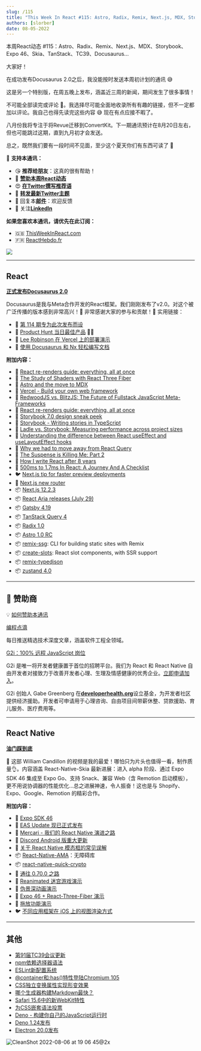 ```yaml
---
slug: /115
title: "This Week In React #115: Astro, Radix, Remix, Next.js, MDX, Storybook, Expo 46, Skia, TanStack, TC39, Docusaurus..."
authors: [slorber]
date: 08-05-2022
---
```


本周React动态 #115：Astro、Radix、Remix、Next.js、MDX、Storybook、Expo 46、Skia、TanStack、TC39、Docusaurus...

<!-- truncate -->

大家好！

在成功发布Docusaurus 2.0之后，我没能按时发送本周初计划的通讯 😅

这是另一个特别版，在周五晚上发布，涵盖近三周的新闻，期间发生了很多事情！

不可能全部读完或评论 😬。我选择尽可能全面地收录所有有趣的链接，但不一定都加以评论。我自己也得先读完这些内容 😅 现在有点应接不暇了。

八月份我将专注于将Revue迁移到ConvertKit。下一期通讯预计在8月20日左右，但也可能跳过这期，直到九月初才会发送。

总之，既然我们要有一段时间不见面，至少这个夏天你们有东西可读了 🤣

🙏 **支持本通讯：**

- 😘 **推荐给朋友**：这真的很有帮助！
- 💸 [**赞助本周React动态**](https://gist.github.com/slorber/cb732fb5d0a002c4d73236a9baeba7bb?utm_campaign=thisweekinreact&utm_medium=email&utm_source=Revue%20newsletter)
- 😍 [**在Twitter撰写推荐语**](https://twitter.com/sebastienlorber/timelines/1448942785814466561?utm_campaign=thisweekinreact&utm_medium=email&utm_source=Revue%20newsletter)
- 🧵 [**转发最新Twitter主题**](https://slo.im/thread?utm_campaign=thisweekinreact&utm_medium=email&utm_source=Revue%20newsletter)
- 📨 回复本[**邮件**](mailto:lorber.sebastien@gmail.com?utm_campaign=thisweekinreact&utm_medium=email&utm_source=Revue%20newsletter)：欢迎反馈
- 👥 关注[**LinkedIn**](https://www.linkedin.com/company/this-week-in-react/?utm_campaign=This%20Week%20In%20React&utm_medium=email&utm_source=Revue%20newsletter)

**如果您喜欢本通讯，请优先在此订阅：**

- 🇬🇧 [ThisWeekInReact.com](https://thisweekinreact.com/md)
- 🇫🇷 [ReactHebdo.fr](https://reacthebdo.fr/)

[![](https://user-images.githubusercontent.com/749374/153181021-8fdb0ece-270a-4cf2-980b-4557d04316ad.png)](https://thisweekinreact.com/md)

---

## React

[**正式发布Docusaurus 2.0**](https://docusaurus.io/blog/2022/08/01/announcing-docusaurus-2.0?utm_campaign=This%20Week%20In%20React&utm_medium=email&utm_source=Revue%20newsletter)

Docusaurus是我与Meta合作开发的React框架。我们刚刚发布了v2.0。对这个被广泛传播的版本感到非常高兴！💝 非常感谢大家的参与和贡献！🙏 实用链接：

- 📜 [第 114 期专为此次发布而设](https://www.getrevue.co/profile/thisweekinreact/issues/this-week-in-react-114-official-launch-of-docusaurus-2-0-1273933?utm_campaign=This%20Week%20In%20React&utm_medium=email&utm_source=Revue%20newsletter)
- 🥇 [Product Hunt 当日最佳产品](https://www.producthunt.com/posts/docusaurus-2-0?utm_campaign=This%20Week%20In%20React&utm_medium=email&utm_source=Revue%20newsletter) 🥇🤩
- 🎨 [Lee Robinson 在 Vercel 上的部署演示](https://twitter.com/leeerob/status/1554211061284364290?utm_campaign=This%20Week%20In%20React&utm_medium=email&utm_source=Revue%20newsletter)
- 📜 [使用 Docusaurus 和 Nx 轻松编写文档](https://blog.nrwl.io/easy-documentation-with-docusaurus-and-nx-4b932d8ad0e4?utm_campaign=This%20Week%20In%20React&utm_medium=email&utm_source=Revue%20newsletter)

**附加内容：**

- 📜 [React re-renders guide: everything, all at once](https://www.developerway.com/posts/react-re-renders-guide?utm_campaign=This%20Week%20In%20React&utm_medium=email&utm_source=Revue%20newsletter)
- 📜 [The Study of Shaders with React Three Fiber](https://blog.maximeheckel.com/posts/the-study-of-shaders-with-react-three-fiber/?utm_campaign=This%20Week%20In%20React&utm_medium=email&utm_source=Revue%20newsletter)
- 📜 [Astro and the move to MDX](https://www.brycewray.com/posts/2022/07/astro-move-to-mdx/?utm_campaign=This%20Week%20In%20React&utm_medium=email&utm_source=Revue%20newsletter)
- 📜 [Vercel - Build your own web framework](https://vercel.com/blog/build-your-own-web-framework?utm_campaign=This%20Week%20In%20React&utm_medium=email&utm_source=Revue%20newsletter)
- 📜 [RedwoodJS vs. BlitzJS: The Future of Fullstack JavaScript Meta-Frameworks](https://blog.risingstack.com/redwoodjs-vs-blitzjs-comparison/?utm_campaign=This%20Week%20In%20React&utm_medium=email&utm_source=Revue%20newsletter)
- 📜 [React re-renders guide: everything, all at once](https://www.developerway.com/posts/react-re-renders-guide?utm_campaign=This%20Week%20In%20React&utm_medium=email&utm_source=Revue%20newsletter)
- 📜 [Storybook 7.0 design sneak peek](https://storybook.js.org/blog/storybook-7-0-design-sneak-peek/?utm_campaign=This%20Week%20In%20React&utm_medium=email&utm_source=Revue%20newsletter)
- 📜 [Storybook - Writing stories in TypeScript](https://storybook.js.org/blog/writing-stories-in-typescript/?utm_campaign=This%20Week%20In%20React&utm_medium=email&utm_source=Revue%20newsletter)
- 📜 [Ladle vs. Storybook: Measuring performance across project sizes](https://blog.logrocket.com/ladle-storybook-performance-project-sizes/?utm_campaign=This%20Week%20In%20React&utm_medium=email&utm_source=Revue%20newsletter)
- 📜 [Understanding the difference between React useEffect and useLayoutEffect hooks](https://blog.saeloun.com/2022/07/28/difference-between-useeffect-and-useeffectlayout-hooks?utm_campaign=This%20Week%20In%20React&utm_medium=email&utm_source=Revue%20newsletter)
- 📜 [Why we had to move away from React Query](https://www.basedash.com/blog/why-we-had-to-move-away-from-react-query?utm_campaign=This%20Week%20In%20React&utm_medium=email&utm_source=Revue%20newsletter)
- 📜 [The Suspense is Killing Me: Part 2](https://blog.6nok.org/the-suspense-is-killing-me:-part-2/?utm_campaign=This%20Week%20In%20React&utm_medium=email&utm_source=Revue%20newsletter)
- 📜 [How I write React after 8 years](https://nesbtesh.medium.com/how-i-write-react-after-8-years-12cbf82c351?utm_campaign=This%20Week%20In%20React&utm_medium=email&utm_source=Revue%20newsletter)
- 📜 [500ms to 1.7ms In React: A Journey And A Checklist](https://orizens.com/blog/500ms-to-1-7ms-in-react-a-journey-and-a%20checklist/?utm_campaign=This%20Week%20In%20React&utm_medium=email&utm_source=Revue%20newsletter)
- 🐦 [Next.js tip for faster preview deployments](https://twitter.com/leeerob/status/1550617876188520452?utm_campaign=This%20Week%20In%20React&utm_medium=email&utm_source=Revue%20newsletter)
- 🧵 [Next.js new router](https://twitter.com/nextjs/status/1549841497822056454?utm_campaign=This%20Week%20In%20React&utm_medium=email&utm_source=Revue%20newsletter)
- 📦 [Next.js 12.2.3](https://twitter.com/nextjs/status/1551973401346347009?utm_campaign=This%20Week%20In%20React&utm_medium=email&utm_source=Revue%20newsletter)
- 📦 [React Aria releases (July 29)](https://twitter.com/devongovett/status/1553078605533499393?utm_campaign=This%20Week%20In%20React&utm_medium=email&utm_source=Revue%20newsletter)
- 📦 [Gatsby 4.19](https://www.gatsbyjs.com/docs/reference/release-notes/v4.19/?utm_campaign=This%20Week%20In%20React&utm_medium=email&utm_source=Revue%20newsletter)
- 📦 [TanStack Query 4](https://twitter.com/tannerlinsley/status/1549785943837515776?utm_campaign=This%20Week%20In%20React&utm_medium=email&utm_source=Revue%20newsletter)
- 📦 [Radix 1.0](https://twitter.com/radix_ui/status/1550071948658593797?utm_campaign=This%20Week%20In%20React&utm_medium=email&utm_source=Revue%20newsletter)
- 📦 [Astro 1.0 RC](https://twitter.com/astrodotbuild/status/1551938246296363009?utm_campaign=This%20Week%20In%20React&utm_medium=email&utm_source=Revue%20newsletter)
- 📦 [remix-ssg](https://github.com/jacob-ebey/remix-ssg?utm_campaign=This%20Week%20In%20React&utm_medium=email&utm_source=Revue%20newsletter): CLI for building static sites with Remix
- 📦 [create-slots](https://github.com/nihgwu/create-slots?utm_campaign=This%20Week%20In%20React&utm_medium=email&utm_source=Revue%20newsletter): React slot components, with SSR support
- 📦 [remix-typedjson](https://github.com/kiliman/remix-typedjson?utm_campaign=This%20Week%20In%20React&utm_medium=email&utm_source=Revue%20newsletter)
- 📦 [zustand 4.0](https://twitter.com/dai_shi/status/1551744179390533632?utm_campaign=This%20Week%20In%20React&utm_medium=email&utm_source=Revue%20newsletter)

---

## 💸 赞助商

💡 [如何赞助本通讯](https://thisweekinreact.com/sponsor?utm_campaign=This%20Week%20In%20React&utm_medium=email&utm_source=Revue%20newsletter)

[编程点滴](https://abyteofcoding.com/?utm_campaign=This%20Week%20In%20React&utm_medium=newsletter&utm_source=twireact)

每日推送精选技术深度文章，涵盖软件工程全领域。

[G2i：100% 远程 JavaScript 岗位](https://welcome.g2i.co/apply?campaign=marketing-partner-newsletters&utm_campaign=Marketing%20Partner%20Newsletters&utm_medium=email&utm_source=TWIR)

G2i 是唯一将开发者健康置于首位的招聘平台。我们为 React 和 React Native 自由开发者对接致力于改善开发者心理、生理及情感健康的优秀企业。[立即申请加入](https://welcome.g2i.co/apply?campaign=marketing-partner-newsletters&utm_campaign=Marketing%20Partner%20Newsletters&utm_medium=email&utm_source=TWIR)。

G2i 创始人 Gabe Greenberg 在[**developerhealth.org**](https://developerhealth.org/?utm_campaign=This%20Week%20In%20React&utm_medium=email&utm_source=Revue%20newsletter)设立基金，为开发者社区提供经济援助。开发者可申请用于心理咨询、自由项目间带薪休整、贷款援助、育儿服务、医疗费用等。

---

## React Native

[**油门踩到底**](https://www.youtube.com/watch?utm_campaign=This%20Week%20In%20React&utm_medium=email&utm_source=Revue%20newsletter&v=uvLQ5f3KDXk)

🤯 这部 William Candillon 的视频是我的最爱！哪怕只为片头也值得一看，制作质量👌。内容涵盖 React-Native-Skia 最新进展：进入 alpha 阶段、通过 Expo SDK 46 集成至 Expo Go、支持 Snack、兼容 Web（含 Remotion 启动模板），更不用说协调器的性能优化...总之进展神速，令人振奋！这也是与 Shopify、Expo、Google、Remotion 的精彩合作。

**附加内容：**

- 📜 [Expo SDK 46](https://blog.expo.dev/expo-sdk-46-c2a1655f63f7?utm_campaign=This%20Week%20In%20React&utm_medium=email&utm_source=Revue%20newsletter)
- 📜 [EAS Update 现已正式发布](https://blog.expo.dev/eas-update-is-now-generally-available-6532d25e750?utm_campaign=This%20Week%20In%20React&utm_medium=email&utm_source=Revue%20newsletter)
- 📜 [Mercari - 我们的 React Native 演进之路](https://blog.mercari.com/eng-posts/our-react-native-evolution?utm_campaign=This%20Week%20In%20React&utm_medium=email&utm_source=Revue%20newsletter)
- 📜 [Discord Android 版重大更新](https://discord.com/blog/android-react-native-framework-update?utm_campaign=This%20Week%20In%20React&utm_medium=email&utm_source=Revue%20newsletter)
- 📜 [关于 React Native 模态框的常见误解](https://javascript.plainenglish.io/you-have-been-using-react-native-modals-wrong-9b8c17de2f96?utm_campaign=This%20Week%20In%20React&utm_medium=email&utm_source=Revue%20newsletter)
- 📦 [React-Native-AMA](https://formidable.com/blog/2022/react-native-ama/?utm_campaign=This%20Week%20In%20React&utm_medium=email&utm_source=Revue%20newsletter)：无障碍库
- 📦 [react-native-quick-crypto](https://github.com/margelo/react-native-quick-crypto?utm_campaign=This%20Week%20In%20React&utm_medium=email&utm_source=Revue%20newsletter)
- 💬 [通往 0.70.0 之路](https://github.com/reactwg/react-native-releases/discussions/26?utm_campaign=This%20Week%20In%20React&utm_medium=email&utm_source=Revue%20newsletter)
- 🎨 [Reanimated 迷宫游戏演示](https://twitter.com/tomekzaw_/status/1552645938400972802?utm_campaign=This%20Week%20In%20React&utm_medium=email&utm_source=Revue%20newsletter)
- 🎨 [伪景深动画演示](https://twitter.com/4twiggers/status/1550459752290947072?utm_campaign=This%20Week%20In%20React&utm_medium=email&utm_source=Revue%20newsletter)
- 🎨 [Expo 46 + React-Three-Fiber 演示](https://twitter.com/4twiggers/status/1552264177020026880?utm_campaign=This%20Week%20In%20React&utm_medium=email&utm_source=Revue%20newsletter)
- 🎨 [拖放功能演示](https://twitter.com/barany6m/status/1551687689484865537?utm_campaign=This%20Week%20In%20React&utm_medium=email&utm_source=Revue%20newsletter)
- 🐦 [不同应用框架在 iOS 上的视图渲染方式](https://twitter.com/Baconbrix/status/1550501126117773313?utm_campaign=This%20Week%20In%20React&utm_medium=email&utm_source=Revue%20newsletter)

---

## 其他

- [第91届TC39会议更新](https://dev.to/hemanth/updates-from-the-91th-tc39-meeting-779?utm_campaign=This%20Week%20In%20React&utm_medium=email&utm_source=Revue%20newsletter)
- [npm依赖选择器语法](https://github.blog/changelog/2022-08-03-introducing-the-new-npm-dependency-selector-syntax/?utm_campaign=This%20Week%20In%20React&utm_medium=email&utm_source=Revue%20newsletter)
- [ESLint新配置系统](https://eslint.org/blog/2022/08/new-config-system-part-1/?utm_campaign=This%20Week%20In%20React&utm_medium=email&utm_source=Revue%20newsletter)
- [@container和:has()特性登陆Chromium 105](https://developer.chrome.com/blog/has-with-cq-m105/?utm_campaign=This%20Week%20In%20React&utm_medium=email&utm_source=Revue%20newsletter)
- [CSS独立变换属性实现形变效果](https://web.dev/css-individual-transform-properties/?utm_campaign=This%20Week%20In%20React&utm_medium=email&utm_source=Revue%20newsletter)
- [哪个生成器构建Markdown最快？](https://www.zachleat.com/web/build-benchmark/?utm_campaign=This%20Week%20In%20React&utm_medium=email&utm_source=Revue%20newsletter)
- [Safari 15.6中的新WebKit特性](https://webkit.org/blog/13009/new-webkit-features-in-safari-15-6/?utm_campaign=This%20Week%20In%20React&utm_medium=email&utm_source=Revue%20newsletter)
- [为CSS嵌套语法投票](https://developer.chrome.com/blog/help-css-nesting/?utm_campaign=This%20Week%20In%20React&utm_medium=email&utm_source=Revue%20newsletter)
- [Deno - 构建你自己的JavaScript运行时](https://deno.com/blog/roll-your-own-javascript-runtime?utm_campaign=This%20Week%20In%20React&utm_medium=email&utm_source=Revue%20newsletter)
- [Deno 1.24发布](https://deno.com/blog/v1.24?utm_campaign=This%20Week%20In%20React&utm_medium=email&utm_source=Revue%20newsletter)
- [Electron 20.0发布](https://www.electronjs.org/blog/electron-20-0?utm_campaign=This%20Week%20In%20React&utm_medium=email&utm_source=Revue%20newsletter)

![CleanShot 2022-08-06 at 19 06 45@2x](https://user-images.githubusercontent.com/749374/183258933-c5a420ba-d368-4ffb-808d-853f37b55723.png)